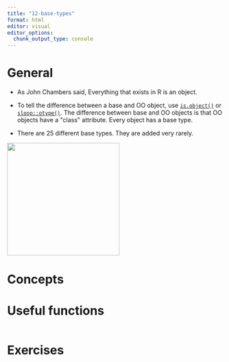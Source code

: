 ```yaml
---
title: "12-base-types"
format: html
editor: visual
editor_options: 
  chunk_output_type: console
---
```


# General

-   As John Chambers said, Everything that exists in R is an object.

-   To tell the difference between a base and OO object, use [`is.object()`](https://rdrr.io/r/base/is.object.html) or [`sloop::otype()`](https://sloop.r-lib.org/reference/otype.html). The difference between base and OO objects is that OO objects have a \"class\" attribute. Every object has a base type.

-   There are 25 different base types. They are added very rarely.

![](images/oo-venn.png){width="262"}

# Concepts

# Useful functions

```r

```

# Exercises
